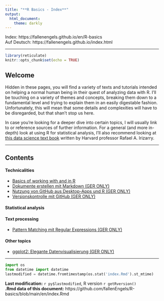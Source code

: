 ```yaml
---
title: "**R Basics - Index**"
output: 
  html_document: 
    theme: darkly
---
```

Index: https://fallenengels.github.io/en/R-basics  
Auf Deutsch: https://fallenengels.github.io/index.html  

---

```r
library(reticulate)
knitr::opts_chunk$set(echo = TRUE)
```

## Welcome
  
Hidden in these pages, you will find a variety of texts and tutorials intended on helping a normal human being in their quest of analyzing data with R. I'll be touching on a variety of themes and concepts, breaking them down to a fundamental level and trying to explain them in an easily digestable fashion. Unfortunately, this will mean that some details and complexities will have to be disregarded, but that shan't stop us here.  
  
In case you're looking for a deeper dive into certain topics, I will usually link to or reference sources of further information. For a general (and more in-depth) look at using R for statistical analysis, I'll also recommend looking at [this data science text book](https://rafalab.github.io/dsbook/) written by Harvard professor Rafael A. Irizarry.

---

## Contents

#### Technicalities

+ [Basics of working with and in R](https://fallenengels.github.io/R-basics/en/r-basics.html)
+ [Dokumente erstellen mit Markdown (GER ONLY)](https://fallenengels.github.io/R-basics/markdown.html)
+ [Nutzung von GitHub aus Desktop-Apps und R (GER ONLY)](https://fallenengels.github.io/R-basics/github.html)
+ [Versionskontrolle mit GitHub (GER ONLY)](https://fallenengels.github.io/R-basics/git-applied.html)

#### Statistical analysis

#### Text processing
+ [Pattern Matching mit Regular Expressions (GER ONLY)](https://fallenengels.github.io/R-basics/regex.html)

#### Other topics
+ [ggplot2: Elegante Datenvisualisierung (GER ONLY)](https://fallenengels.github.io/R-basics/ggplot.html)

---
```python
import os
from datetime import datetime
lastmodified = datetime.fromtimestamp(os.stat('index.Rmd').st_mtime)
```
  
**Last modification:** `r py$lastmodified`, R version `r getRversion()`  
**.Rmd data of this document:** https://github.com/fallenEngels/R-basics/blob/main/en/index.Rmd